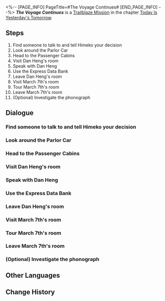 <%-- [PAGE_INFO]
PageTitle=#The Voyage Continues#
[END_PAGE_INFO] --%>
{{Stub|Dialogue.}}
{{Mission Infobox
|id            = 1000502
|title         = 
|image         = <!--Mission The Voyage Continues.png-->
|type          = Trailblaze
|event_name    = 
|chapter       = Today Is Yesterday's Tomorrow
|requirements  = [[Trailblaze Mission]] ''[[The Voyage Continues]]'' completed
|summary       = <!--official mission summary from Fate's Atlas-->
|characters    = Dan Heng; Pom-Pom; Trailblazer
|startLocation = [[Astral Express]] - [[Parlor Car]]
|world         = Astral Express
|area          = Parlor Car
|prev          = 
|next          = The Voyage Continues
|exp           = 
|credits       = 
|stellarJade   = 
|other         = 
}}
'''''The Voyage Continues''''' is a [[Trailblaze Mission]] in the chapter [[Today Is Yesterday's Tomorrow]].

==Steps==
# Find someone to talk to and tell Himeko your decision
# Look around the Parlor Car
# Head to the Passenger Cabins
# Visit Dan Heng's room
# Speak with Dan Heng
# Use the Express Data Bank
# Leave Dan Heng's room
# Visit March 7th's room
# Tour March 7th's room
# Leave March 7th's room
# (Optional) Investigate the phonograph

<!--
==Gameplay Notes==

--><!--
==Trial Character==

-->
==Dialogue==
{{Stub Dialogue}}
===Find someone to talk to and tell Himeko your decision===
{{Dialogue Start}}
:{{tx}}
{{Dialogue End}}

===Look around the Parlor Car===
{{Mission Description|type=trailblaze|location=Parlor Car|update|You boarded the amazing Astral Express, and it's time to get familiar with its passengers and facilities! From now on, this will be your home.}}
{{Dialogue Start}}
:{{tx}}
{{Dialogue End}}

===Head to the Passenger Cabins===
{{Dialogue Start}}
:{{tx}}
{{Dialogue End}}

===Visit Dan Heng's room===
{{Dialogue Start}}
:{{tx}}
{{Dialogue End}}

===Speak with Dan Heng===
{{Dialogue Start}}
:{{tx}}
{{Dialogue End}}

===Use the Express Data Bank===
{{Dialogue Start}}
:{{tx}}
{{Dialogue End}}

===Leave Dan Heng's room===
{{Dialogue Start}}
:{{tx}}
{{Dialogue End}}

===Visit March 7th's room===
{{Dialogue Start}}
:{{tx}}
{{Dialogue End}}

===Tour March 7th's room===
{{Dialogue Start}}
:{{tx}}
{{Dialogue End}}

===Leave March 7th's room===
{{Dialogue Start}}
:{{tx}}
{{Dialogue End}}

===(Optional) Investigate the phonograph===
{{Dialogue Start}}
:{{tx}}
{{Dialogue End}}

==Other Languages==
{{Other Languages
|en   = The Voyage Continues
|zhs  = 旅途正在继续
|zht  = 旅途正在繼續
|ja   = 旅は続く
|ko   = 계속되는 여정
|es   = La travesía continúa
|fr   = Le voyage continue
|ru   = Путешествие продолжается
|th   = การเดินทางกำลังดำเนินต่อไป
|vi   = Hành Trình Đang Tiếp Diễn
|de   = Die Reise geht weiter
|id   = Perjalanan Sedang Berlanjut
|pt   = A Viagem Continua
}}

==Change History==
{{Change History|1.0}}

